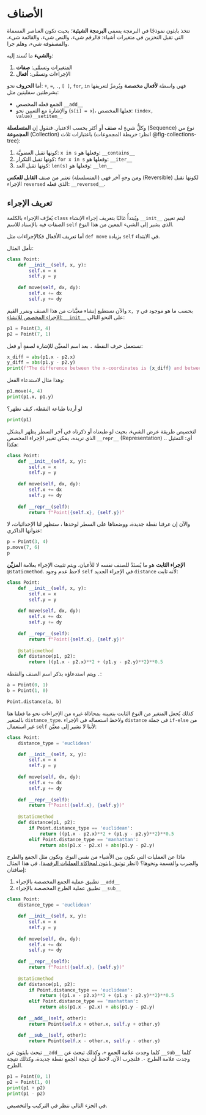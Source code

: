 # الأصناف

تتخذ بايثون نموذجًا في البرمجة يسمى **البرمجة الشيئية**؛ بحيث تكون العناصر المسماة التي تقبل التخزين في متغيرات أشياء: فالرقم شيء، والنص شيء، والقائمة شيء، والمصفوفة شيء، وهلم جرا.

و**الشيء** ما تُسند إليه:

1. المتغيرات وتسمَّى: **صفات**
2. الإجراءات وتسمَّى: **أفعال**

أما **الحروف** نحو: `+`, `=`, `.`, `[ ]`, `for`, `in` فهي واسطة **لأفعال مخصصة** ويُرمزُ لتعريفها بشرطتين سفليتين مثل:

- الجمع فعله المخصص `__add__`
- والإشارة مع التعيين نحو  (`s[i] = x`)، فعلها المخصص: `(index, value)__setitem__` 

وكلُّ شيءٍ له **صنف** أو أكثر بحسب الاعتبار. فنقول إن **المتسلسلة** (Sequence) نوع من **المجموعة** (Collection) باعتبارات ثلاث (انظر: خريطة المجموعات @fig-collections-tree):

1. كونها تقبل العضويَّة: `x in s` وفعلها هو: `__contains__`
2. كونها تقبل التكرار: `for x in s` وفعلها هو: `__iter__` 
3. كونها تقبل العد: `len(s)` وفعلها هو: `__len__`

ومن وجهٍ آخر فهي (المتسلسلة) تعتبر من صنف **القابل للعكس** (Reversible) لكونها تقبل الإجراء `reversed` الذي فعله: `__reversed__`.

## تعريف الإجراء

يُعرَّف الإجراء بالكلمة `class` ويُبتدأُ غالبًا بتعريف إجراء الإنشاء `__init__` ليتم تعيين الصفات فيه بالإسناد للاسم `self` الذي يشير إلى الشيء المعين من هذا النوع.

أما تعريف الأفعال فكالإجراءات مثل `def move` بزيادة `self` في الابتداء.

تأمل المثال:
```python
class Point:
    def __init__(self, x, y):
        self.x = x
        self.y = y
    
    def move(self, dx, dy):
        self.x += dx
        self.y += dy
```

والآن نستطيع إنشاء معيَّنات من هذا الصنف ونمرر القيم `x, y` بحسب ما هو موجود في [الإجراء المخصص للإنشاء: `__init__`](https://docs.python.org/3/reference/datamodel.html#object.__init__) على النحو التالي:

```python
p1 = Point(3, 4)
p2 = Point(7, 1)
```

نستعمل حرف النقطة `.`  بعد اسم المعيَّن للإشارة لصفةٍ أو فعل:

```python
x_diff = abs(p1.x - p2.x)
y_diff = abs(p1.y - p2.y)
print(f"The difference between the x-coordinates is {x_diff} and between the y-coordinates is {y_diff}.")
```

وهذا مثال لاستدعاء الفعل:

```python
p1.move(4, 4)
print(p1.x, p1.y)
```

لو أردنا طباعة النقطة، كيف تظهر؟

```python
print(p1)
```

لتخصيص طريقة عرض الشيء، بحيث لو طبعناه أو ذكرناه في آخر السطر يظهر البشكل الذي نريده، يمكن تغيير الإجراء المخصص `__repr__` (Representation) أي: التمثيل .. هكذا:

```python
class Point:
    def __init__(self, x, y):
        self.x = x
        self.y = y
    
    def move(self, dx, dy):
        self.x += dx
        self.y += dy
    
    def __repr__(self):
        return f"Point({self.x}, {self.y})"
```

والآن إن عرفنا نقطة جديدة، ووضعناها على السطر لوحدها ، ستظهر لنا الإحداثيات، لا عنوانها الذاكري:

```python
p = Point(3, 4)
p.move(7, 6)
p
```

**الإجراء الثابت** هو ما يُسنَدُ للصنف نفسه لا للأعيان. ويتم تثبيت الإجراء بعلامة **المزيِّن** `@staticmethod`. لاحظ عدم وجود `self` في الإجراء الجديد `distance` لأنه ثابت:

```python
class Point:
    def __init__(self, x, y):
        self.x = x
        self.y = y
    
    def move(self, dx, dy):
        self.x += dx
        self.y += dy
    
    def __repr__(self):
        return f"Point({self.x}, {self.y})"
				
    @staticmethod
    def distance(p1, p2):
        return ((p1.x - p2.x)**2 + (p1.y - p2.y)**2)**0.5
```

ويتم استدعاؤه بذكر اسم الصنف والنقطة `.`:

```python
a = Point(0, 1)
b = Point(1, 0)

Point.distance(a, b)
```

كذلك يُجعل المتغير من النوع الثابت بتعيينه بمحاذاة غيره من الإجراءات نحو ما فعلنا هنا بالمتغير `distance_type`. ولاحظ استعماله في الإجراء `distance` في جملة `if-else` من غير استعمال `self` لأننا لا نشير إلى معيَّن:

```python
class Point:
    distance_type = 'euclidean'

    def __init__(self, x, y):
        self.x = x
        self.y = y
    
    def move(self, dx, dy):
        self.x += dx
        self.y += dy
    
    def __repr__(self):
        return f"Point({self.x}, {self.y})"
    
    @staticmethod
    def distance(p1, p2):
        if Point.distance_type == 'euclidean':
            return ((p1.x - p2.x)**2 + (p1.y - p2.y)**2)**0.5
        elif Point.distance_type == 'manhattan':
            return abs(p1.x - p2.x) + abs(p1.y - p2.y)
```

ماذا عن العمليات التي تكون بين الأشياء من نفس النوع، وتكون مثل الجمع والطرح والضرب والقسمة ونحوها؟ (انظر [توثيق بايثون لمحاكاة العمليات الرقمية](https://docs.python.org/3/reference/datamodel.html#emulating-numeric-types)). في هذا المثال إضافتان:

1. تطبيق عملية الجمع المخصصة بالإجراء `__add__`
2. تطبيق عملية الطرح المخصصة بالإجراء `__sub__`

```python
class Point:
    distance_type = 'euclidean'

    def __init__(self, x, y):
        self.x = x
        self.y = y
    
    def move(self, dx, dy):
        self.x += dx
        self.y += dy
    
    def __repr__(self):
        return f"Point({self.x}, {self.y})"
    
    @staticmethod
    def distance(p1, p2):
        if Point.distance_type == 'euclidean':
            return ((p1.x - p2.x)**2 + (p1.y - p2.y)**2)**0.5
        elif Point.distance_type == 'manhattan':
            return abs(p1.x - p2.x) + abs(p1.y - p2.y)
    
    def __add__(self, other):
        return Point(self.x + other.x, self.y + other.y)

    def __sub__(self, other):
        return Point(self.x - other.x, self.y - other.y)
```

تبحث بايثون عن `__add__` كلما وجدت علامة الجمع `+`، وكذلك تبحث عن `__sub__` كلما وجدت علامة الطرح `-`. فلنجرب الآن. لاحظ أن نتيجة الجمع نقطة جديدة، وكذلك نتيجة الطرح.

```python
p1 = Point(0, 1)
p2 = Point(1, 0)
print(p1 + p2)
print(p1 - p2)
```

في الجزء التالي ننظر في التركيب والتخصيص.
